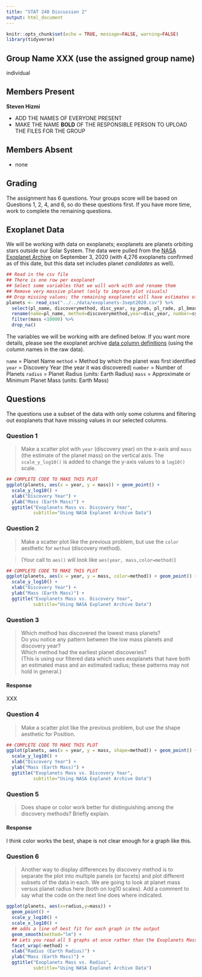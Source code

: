---
title: "STAT 240 Discussion 2"
output: html_document
---

```{r setup, include=FALSE}
knitr::opts_chunk$set(echo = TRUE, message=FALSE, warning=FALSE)
library(tidyverse)
```


## Group Name XXX (use the assigned group name)
individual 

## Members Present
**Steven Hizmi**

- ADD THE NAMES OF EVERYONE PRESENT
- MAKE THE NAME **BOLD** OF THE RESPONSIBLE PERSON TO UPLOAD THE FILES FOR THE GROUP

## Members Absent

- none

## Grading

The assignment has 6 questions.
Your groups score will be based on Questions 1, 2, 4, and 6, so do these questions first.
If you have more time, work to complete the remaining questions.

## Exoplanet Data

We will be working with data on exoplanets; exoplanets are planets orbiting stars outside our Solar System.  The data were pulled from the [NASA Exoplanet Archive](https://exoplanetarchive.ipac.caltech.edu/index.html) on September 3, 2020 (with 4,276 exoplanets confirmed as of this date, but this data set includes planet *candidates* as well).

```{r read-data}
## Read in the csv file
## There is one row per exoplanet 
## Select some variables that we will work with and rename them
## Remove very massive planet (only to improve plot visuals)
## Drop missing values; the remaining exoplanets will have estimates of both mass and radius
planets <- read_csv("../../data/exoplanets-3sept2020.csv") %>%
  select(pl_name, discoverymethod, disc_year, sy_pnum, pl_rade, pl_bmasse) %>%
  rename(name=pl_name, method=discoverymethod,year=disc_year, number=sy_pnum, radius=pl_rade, mass=pl_bmasse) %>%
  filter(mass <10000) %>%
  drop_na() 
```

The variables we will be working with are defined below.  If you want more details, please see the exoplanet archive [data column definitions](https://exoplanetarchive.ipac.caltech.edu/docs/API_PS_columns.html) (using the column names in the raw data).

`name` = Planet Name
`method` =  Method by which the planet was first identified
`year` = Discovery Year (the year it was discovered)
`number` = Number of Planets
`radius` = Planet Radius (units: Earth Radius)
`mass` = Approximate or Minimum Planet Mass (units: Earth Mass)

## Questions

The questions use a subset of the data with only some columns
and filtering out exoplanets that have missing values in our selected columns.

### Question 1

> Make a scatter plot with `year` (discovery year) on the x-axis and `mass` (the estimate of the planet mass) on the vertical axis.  The `scale_y_log10()` is added to change the y-axis values to a `log10()` scale.

```{r question-1}
## COMPLETE CODE TO MAKE THIS PLOT
ggplot(planets, aes(x = year, y = mass)) + geom_point() +
  scale_y_log10() +
  xlab("Discovery Year") +
  ylab("Mass (Earth Mass)") +
  ggtitle("Exoplanets Mass vs. Discovery Year",
          subtitle="Using NASA Explanet Archive Data")
```

### Question 2

> Make a scatter plot like the previous problem, but use the `color` aesthetic for `method` (discovery method).

> (Your call to `aes()` will look like `aes(year, mass,color=method)`)

```{r question-2}
## COMPLETE CODE TO MAKE THIS PLOT
ggplot(planets, aes(x = year, y = mass, color=method)) + geom_point() +
  scale_y_log10() +
  xlab("Discovery Year") +
  ylab("Mass (Earth Mass)") +
  ggtitle("Exoplanets Mass vs. Discovery Year",
          subtitle="Using NASA Explanet Archive Data")
```

### Question 3

> Which method has discovered the lowest mass planets?  
> Do you notice any pattern between the low mass planets and discovery year?   
> Which method had the earliest planet discoveries?  
> (This is using our filtered data which uses exoplanets that have both an estimated mass and an estimated radius; these patterns may not hold in general.)

#### Response

XXX


### Question 4

> Make a scatter plot like the previous problem,
> but use the shape aesthetic for Position.

```{r question-4}
## COMPLETE CODE TO MAKE THIS PLOT
ggplot(planets, aes(x = year, y = mass, shape=method)) + geom_point() +
  scale_y_log10() +
  xlab("Discovery Year") +
  ylab("Mass (Earth Mass)") +
  ggtitle("Exoplanets Mass vs. Discovery Year",
          subtitle="Using NASA Explanet Archive Data")
```

### Question 5

> Does shape or color work better for distinguishing among the discovery methods?
> Briefly explain.

#### Response

I think color works the best, shape is not clear enough for a graph like this.

### Question 6

> Another way to display differences by discovery method is to  separate the plot into multiple panels (or facets) and plot different subsets of the data in each.
> We are going to look at planet mass versus planet radius here (both on log10 scales).
> Add a comment to say what the code on the next line does where indicated.

```{r question-6}
ggplot(planets, aes(x=radius,y=mass)) +
  geom_point() +
  scale_y_log10() +
  scale_x_log10() +
  ## adds a line of best fit for each graph in the output
  geom_smooth(method="lm") +
  ## Lets you read all 5 graphs at once rather than the Exoplanets Mass vs. Radius graph
  facet_wrap(~method) +
  xlab("Radius (Earth Radius)") +
  ylab("Mass (Earth Mass)") +
  ggtitle("Exoplanets Mass vs. Radius",
          subtitle="Using NASA Explanet Archive Data")
```



